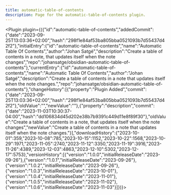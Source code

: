 ---
title: automatic-table-of-contents
description: Page for the automatic-table-of-contents plugin.
---


<Plugin plugin={({"id":"automatic-table-of-contents","addedCommit":{"date":"2023-09-25T13:03:36+02:00","hash":"298f1e84af53ba805bba0521093b7d55437d42f2"},"initialEntry":{"id":"automatic-table-of-contents","name":"Automatic Table Of Contents","author":"Johan Satgé","description":"Create a table of contents in a note, that updates itself when the note changes","repo":"johansatge/obsidian-automatic-table-of-contents"},"currentEntry":{"id":"automatic-table-of-contents","name":"Automatic Table Of Contents","author":"Johan Satgé","description":"Create a table of contents in a note that updates itself when the note changes.","repo":"johansatge/obsidian-automatic-table-of-contents"},"changeHistory":[{"property":"Plugin Added","commit":{"date":"2023-09-25T13:03:36+02:00","hash":"298f1e84af53ba805bba0521093b7d55437d42f2"},"oldValue":"","newValue":""},{"property":"description","commit":{"date":"2023-11-03T10:30:37-04:00","hash":"dd106834d45d202e38b7b9391c449d11e8f89f30"},"oldValue":"Create a table of contents in a note, that updates itself when the note changes","newValue":"Create a table of contents in a note that updates itself when the note changes."}],"downloadHistory":{"2023-10-01":359,"2023-10-08":785,"2023-10-15":1152,"2023-10-22":1568,"2023-10-29":1971,"2023-11-05":2740,"2023-11-12":3350,"2023-11-19":3916,"2023-11-26":4389,"2023-12-03":4863,"2023-12-10":5302,"2023-12-17":5753},"versionHistory":[{"version":"1.0.0","initialReleaseDate":"2023-09-26"},{"version":"1.0.1","initialReleaseDate":"2023-09-26"},{"version":"1.0.2","initialReleaseDate":"2023-09-26"},{"version":"1.0.3","initialReleaseDate":"2023-10-01"},{"version":"1.0.4","initialReleaseDate":"2023-11-01"},{"version":"1.0.5","initialReleaseDate":"2023-11-02"},{"version":"1.0.6","initialReleaseDate":"2023-11-03"}]})}></Plugin>